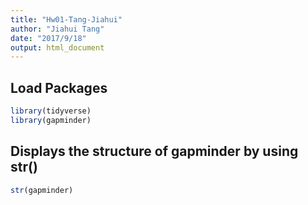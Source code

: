 ```yaml
---
title: "Hw01-Tang-Jiahui"
author: "Jiahui Tang"
date: "2017/9/18"
output: html_document
---
```

## Load Packages

```r
library(tidyverse)
library(gapminder)
```

## Displays the structure of gapminder by using str()
```r
str(gapminder)
```